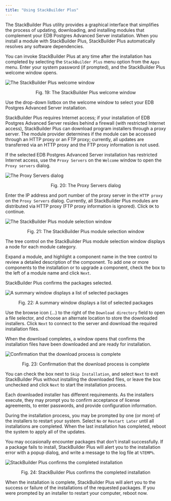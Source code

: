 ```yaml
---
title: "Using StackBuilder Plus"
---
```


<div id="using_stackbuilder_plus" class="registered_link"></div>

The StackBuilder Plus utility provides a graphical interface that simplifies the process of updating, downloading, and installing modules that complement your EDB Postgres Advanced Server installation. When you install a module with StackBuilder Plus, StackBuilder Plus automatically resolves any software dependencies.

You can invoke StackBuilder Plus at any time after the installation has completed by selecting the `StackBuilder Plus` menu option from the `Apps` menu. Enter your system password (if prompted), and the StackBuilder Plus welcome window opens.

![The StackBuilder Plus welcome window](../images/stackbuilder_plus_welcome.png)

<div style="text-align: center"> Fig. 19: The StackBuilder Plus welcome window </div>

Use the drop-down listbox on the welcome window to select your EDB Postgres Advanced Server installation.

StackBuilder Plus requires Internet access; if your installation of EDB Postgres Advanced Server resides behind a firewall (with restricted Internet access), StackBuilder Plus can download program installers through a proxy server. The module provider determines if the module can be accessed through an HTTP proxy or an FTP proxy; currently, all updates are transferred via an HTTP proxy and the FTP proxy information is not used.

If the selected EDB Postgres Advanced Server installation has restricted Internet access, use the `Proxy Servers` on the `Welcome` window to open the `Proxy servers` dialog.

![The Proxy Servers dialog](../images/proxy_servers.png)

<div style="text-align: center"> Fig. 20: The Proxy Servers dialog </div>

Enter the IP address and port number of the proxy server in the `HTTP proxy` on the `Proxy Servers` dialog. Currently, all StackBuilder Plus modules are distributed via HTTP proxy (FTP proxy information is ignored). Click `OK` to continue.

![The StackBuilder Plus module selection window](../images/stackbuilder_plus_module_selection.png)

<div style="text-align: center"> Fig. 21: The StackBuilder Plus module selection window </div>

The tree control on the StackBuilder Plus module selection window displays a node for each module category.

Expand a module, and highlight a component name in the tree control to review a detailed description of the component. To add one or more components to the installation or to upgrade a component, check the box to the left of a module name and click `Next`.

StackBuilder Plus confirms the packages selected.

![A summary window displays a list of selected packages](../images/summary_window_displaying_selected_packages.png)

<div style="text-align: center"> Fig. 22: A summary window displays a list of selected packages </div>

Use the browse icon (...) to the right of the `Download directory` field to open a file selector, and choose an alternate location to store the downloaded installers. Click `Next` to connect to the server and download the required installation files.

When the download completes, a window opens that confirms the installation files have been downloaded and are ready for installation.

![Confirmation that the download process is complete](../images/download_complete.png)

<div style="text-align: center"> Fig. 23: Confirmation that the download process is complete </div>

You can check the box next to `Skip Installation`, and select `Next` to exit StackBuilder Plus without installing the downloaded files, or leave the box unchecked and click `Next` to start the installation process.

Each downloaded installer has different requirements. As the installers execute, they may prompt you to confirm acceptance of license agreements, to enter passwords, and provide configuration information.

During the installation process, you may be prompted by one (or more) of the installers to restart your system. Select `No` or `Restart Later` until all installations are completed. When the last installation has completed, reboot the system to apply all of the updates.

You may occasionally encounter packages that don’t install successfully. If a package fails to install, StackBuilder Plus will alert you to the installation error with a popup dialog, and write a message to the log file at `%TEMP%`.

![StackBuilder Plus confirms the completed installation](../images/stackbuilder_plus_completed_installation.png)

<div style="text-align: center"> Fig. 24: StackBuilder Plus confirms the completed installation </div>

When the installation is complete, StackBuilder Plus will alert you to the success or failure of the installations of the requested packages. If you were prompted by an installer to restart your computer, reboot now.
